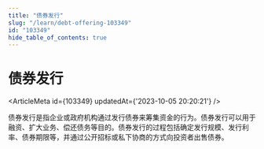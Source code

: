 ```yaml
---
title: "债券发行"
slug: "/learn/debt-offering-103349"
id: "103349"
hide_table_of_contents: true
---
```



# 债券发行

<ArticleMeta id={103349} updatedAt={'2023-10-05 20:20:21'} />
<div className='border-solid border-b border-t-0 my-4 border-[var(--ifm-color-gray-300)]' />

债券发行是指企业或政府机构通过发行债券来筹集资金的行为。债券发行可以用于融资、扩大业务、偿还债务等目的。债券发行的过程包括确定发行规模、发行利率、债券期限等，并通过公开招标或私下协商的方式向投资者出售债券。
